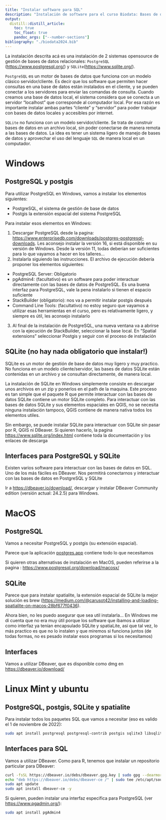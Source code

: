 ```yaml
---
title: "Instalar software para SQL"
description: "Instalación de software para el curso Biodata: Bases de datos SQL"
output:
  distill::distill_article:
    toc: true
    toc_float: true
    pandoc_args: ["--number-sections"]
bibliography: "./biodata2024.bib"
---
```


La instalación descrita acá es una instalación de 2 sistemas opensource de gestión de bases de datos relacionales: `PostgreSQL` (<https://www.postgresql.org/>) y `SQLite`(<https://www.sqlite.org/>).

`PostgreSQL` es un motor de bases de datos que funciona con un modelo clásico servidor/cliente.
Es decir que los software que permiten hacer consultas en una base de datos están instalados en el cliente, y se pueden conectar a los servidores para enviar las comandas de consulta.
Cuando creamos una base de datos local, el sistema considera que se conecta a un servidor "localhost" que corresponde al computador local.
Por esa razón es importante instalar ambas partes "cliente" y "servidor" para poder trabajar con bases de datos locales y accesibles por internet.

`SQLite` no funciona con un modelo servidor/cliente. Se trata de construir bases de datos en un archivo local, sin poder conectarse de manera remota a las bases de datos.
La idea es tener un sistema ligero de manejo de bases de datos y aprovechar el uso del lenguaje `SQL` de manera local en un computador.

# Windows

## PostgreSQL y postgis

Para utilizar PostgreSQL en Windows, vamos a instalar los elementos siguientes:

* PostgreSQL, el sistema de gestión de base de datos
* Postgis la extensión espacial del sistema PostgreSQL

Para instalar esos elementos en Windows:

1. Descargar PostgreSQL desde la pagina: <https://www.enterprisedb.com/downloads/postgres-postgresql-downloads>. Les aconsejo instalar  la versión 16, si está disponible en su versión de Windows. Desde la versión 11, todas deberían ser suficientes para lo que vayamos a hacer en los talleres...
2. Instalarla siguiendo las instrucciones. El archivo de ejecución debería proponer los elementos siguientes:
  + PostgreSQL Server: Obligatorio
  + pgAdmin4: (facultativo) es un software para poder interactuar directamente con las bases de datos de PostgreSQL. Es una buena interfaz para PostgreSQL, vale la pena instalarlo si tienen el espacio suficiente
  + StackBuilder (obligatorio): nos va a permitir instalar postgis después
  + Command Line Tools: (facultativo) no estoy seguro que vayamos a utilizar esas herramientas en el curso, pero es relativamente ligero, y siempre es útil, les aconsejo instalarlo
3. Al final de la instalación de PostgreSQL, una nueva ventana va a abrirse con la ejecución de StackBuilder, seleccionar la base local. En "Spatial extensions" seleccionar Postgis y seguir con el proceso de instalación

## SQLite (no hay nada obligatorio que instalar!)

SQLite es un motor de gestión de base de datos muy ligero y muy practico.
No funciona en un modelo cliente/servidor, las bases de datos SQLite están contenidas en un archivo y se consultan directamente, de manera local.

La instalación de SQLite en Windows simplemente consiste en descargar unos archivos en un zip y ponerlos en el path de la maquina.
Este proceso es tan simple que el paquete R que permite interactuar con las bases de datos SQLite contiene un motor SQLite completo.
Para interactuar con las bases de datos SQLite y sus elementos espaciales en QGIS, no se necesita ninguna instalación tampoco, QGIS contiene de manera nativa todos los elementos utiles. 

Sin embargo, se puede instalar SQLite para interactuar con SQLite sin pasar por R, QGIS ni DBeaver. Si quieren hacerlo, la pagina <https://www.sqlite.org/index.html> contiene toda la documentación y los enlaces de descarga

## Interfaces para PostgreSQL y SQLite

Existen varios software para interactuar con las bases de datos en SQL.
Uno de los más fáciles es DBeaver.
Nos permitirá conectarnos y interactuar con las bases de datos en PostgreSQL y SQLite

Ir a <https://dbeaver.io/download/>, descargar y instalar DBeaver Community edition (versión actual: 24.2.5) para Windows.

# MacOS

## PostgreSQL

Vamos a necesitar PostgreSQL y postgis (su extensión espacial).

Parece que la aplicación [postgres.app](https://postgresapp.com/) contiene todo lo que necesitamos

Si quieren otras alternativas de instalación en MacOS, pueden referirse a la pagina : <https://www.postgresql.org/download/macosx/>

## SQLite

Parece que para instalar spatialite, la extensión espacial de SQLite la mejor solución es brew (<https://medium.com/@carusot42/installing-and-loading-spatialite-on-macos-28bf677f0436>).

Ahora bien, no les puedo asegurar que sea util instalarla... En Windows me dí cuenta que no era muy útil porque los software que íbamos a utilizar como interfaz ya tenían encapsulado SQLite y spatiaLite, así que tal vez, lo más practico es que no lo instalen y que miremos si funciona juntos (de todas formas, no es pesado instalar esos programas si los necesitamos)

## Interfaces

Vamos a utilizar DBeaver, que es disponible como dmg en <https://dbeaver.io/download/>


# Linux Mint y ubuntu
## PostgreSQL, postgis, SQLite y spatialite

Para instalar todos los paquetes SQL que vamos a necesitar (eso es valido el 1 de noviembre de 2022):

```bash
sudo apt install postgresql postgresql-contrib postgis sqlite3 libsqlite3-mod-spatialite -y
```

## Interfaces para SQL

Vamos a utilizar DBeaver.
Como para R, tenemos que instalar un repositorio particular para DBeaver:

```bash
curl -fsSL https://dbeaver.io/debs/dbeaver.gpg.key | sudo gpg --dearmor -o /etc/apt/trusted.gpg.d/dbeaver.gpg
echo "deb https://dbeaver.io/debs/dbeaver-ce /" | sudo tee /etc/apt/sources.list.d/dbeaver.list
sudo apt update
sudo apt install dbeaver-ce -y
```

Si quieren, pueden instalar una interfaz especifica para PostgreSQL (ver <https://www.pgadmin.org/>):

```bash
sudo apt install pgAdmin4
```


